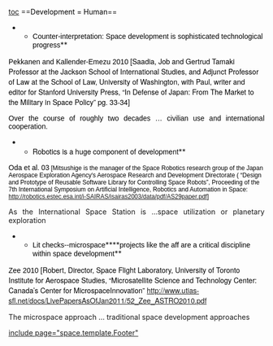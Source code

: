 [[toc]]
==<span style="color: #000000;">Development = Human</span>== 

**<span style="color: #000000; font-family: Helvetica;">Counter-interpretation: Space development is sophisticated technological progress</span>**
<span style="color: #000000; font-family: Helvetica;">Pekkanen and</span> <span class="spelle" style="color: #000000; font-family: Helvetica;">Kallender-Emezu</span> <span style="color: #000000; font-family: Helvetica;">2010</span><span style="color: #000000; font-family: 'Helvetica Neue';"> [</span><span class="spelle" style="color: #000000; font-family: 'Helvetica Neue';">Saadia</span><span style="color: #000000; font-family: 'Helvetica Neue';">, Job and Gertrud Tamaki Professor at the Jackson School of International Studies, and Adjunct Professor of Law at the School of Law, University of Washington, with Paul, writer and editor for Stanford University Press, “In Defense of Japan: From The Market to the Military in Space Policy” pg. 33-34]</span>

<span style="color: #000000; display: block; font-family: Helvetica; text-align: justify;">Over the course of roughly two decades … civilian use and international cooperation.</span>
**<span style="color: #000000; font-family: 'Helvetica Neue';">Robotics is a huge component of development</span>**
<span style="color: #000000; font-family: Helvetica;">Oda et al. 03</span><span style="color: #000000; font-family: Helvetica; font-size: 12px;"> [</span><span class="spelle" style="color: #000000; font-family: Helvetica; font-size: 12px;">Mitsushige</span><span style="color: #000000; font-family: Helvetica; font-size: 12px;"> is the manager of the Space Robotics research group of the Japan Aerospace Exploration Agency's Aerospace Research and Development Directorate ( “Design and Prototype of Reusable Software Library for Controlling Space Robots”, Proceeding of the 7th International Symposium on Artificial Intelligence, Robotics and Automation in Space: [[http://robotics.estec.esa.int/i-SAIRAS/isairas2003/data/pdf/AS29paper.pdf]]]</span>

<span style="display: block; text-align: justify;">As the International Space Station is …space utilization or planetary exploration</span><span style="display: block; text-align: justify;">
</span>
**<span style="color: #000000; font-family: Helvetica;">Lit checks--</span><span class="spelle" style="color: #000000; font-family: Helvetica;">microspace</span>****<span style="color: #000000; font-family: Helvetica;">projects like the aff are a critical discipline within space development</span>**
<span style="color: #000000; font-family: Helvetica;">Zee 2010</span><span style="color: #000000; font-family: 'Helvetica Neue';"> [Robert, Director, Space Flight Laboratory, University of Toronto Institute for Aerospace Studies, “Microsatellite Science and Technology Center: Canada’s Center for</span> <span class="spelle" style="color: #000000; font-family: 'Helvetica Neue';">Microspace</span><span style="color: #000000; font-family: 'Helvetica Neue';">Innovation” [[http://www.utias-sfl.net/docs/LivePapersAsOfJan2011/52_Zee_ASTRO2010.pdf]]</span>

<span style="display: block; text-align: justify; text-decoration: none;">The microspace approach … traditional space development approaches</span>

[[include page="space.template.Footer"]]